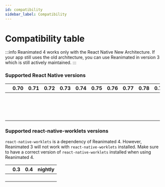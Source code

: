 ```yaml
---
id: compatibility
sidebar_label: Compatibility
---
```


# Compatibility table

:::info
Reanimated 4 works only with the React Native New Architecture. If your app still uses the old architecture, you can use Reanimated in version 3 which is still actively maintained.
:::

### Supported React Native versions

<div className="compatibility">

|                                      | 0.70  | 0.71   | 0.72   | 0.73   | 0.74   | 0.75   | 0.76   | 0.77   | 0.78   | 0.79   | 0.80   | 0.81   |
| ------------------------------------ | ----- | ------ | ------ | ------ | ------ | ------ | ------ | ------ | ------ | ------ | ------ | ------ |
| <Version version="nightly"/>         | <No/> | <No/>  | <No/>  | <No/>  | <No/>  | <No/>  | <No/>  | <No/>  | <Yes/> | <Yes/> | <Yes/> | <Yes/> |
| <Version version="4.0.0"/>           | <No/> | <No/>  | <No/>  | <No/>  | <No/>  | <No/>  | <No/>  | <No/>  | <Yes/> | <Yes/> | <Yes/> | <Yes/> |
| <Spacer/>                            |       |        |        |        |        |        |        |        |        |        |        |        |
| <Version version="3.19.0"/>          | <No/> | <No/>  | <No/>  | <No/>  | <No/>  | <No/>  | <No/>  | <No/>  | <Yes/> | <Yes/> | <Yes/> | <Yes/> |
| <Version version="3.18.0"/>          | <No/> | <No/>  | <No/>  | <No/>  | <No/>  | <Yes/> | <Yes/> | <Yes/> | <Yes/> | <Yes/> | <Yes/> | <No/>  |
| <Version version="3.17.4 - 3.17.5"/> | <No/> | <No/>  | <No/>  | <No/>  | <No/>  | <Yes/> | <Yes/> | <Yes/> | <Yes/> | <Yes/> | <No/>  | <No/>  |
| <Version version="3.17.1 – 3.17.3"/> | <No/> | <No/>  | <No/>  | <No/>  | <No/>  | <Yes/> | <Yes/> | <Yes/> | <Yes/> | <No/>  | <No/>  | <No/>  |
| <Version version="3.17.0"/>          | <No/> | <No/>  | <No/>  | <No/>  | <No/>  | <Yes/> | <Yes/> | <Yes/> | <No/>  | <No/>  | <No/>  | <No/>  |
| <Version version="3.16.7"/>          | <No/> | <No/>  | <No/>  | <No/>  | <Yes/> | <Yes/> | <Yes/> | <Yes/> | <No/>  | <No/>  | <No/>  | <No/>  |
| <Version version="3.16.0 – 3.16.6"/> | <No/> | <No/>  | <No/>  | <No/>  | <Yes/> | <Yes/> | <Yes/> | <No/>  | <No/>  | <No/>  | <No/>  | <No/>  |
| <Version version="3.15.x"/>          | <No/> | <No/>  | <No/>  | <No/>  | <Yes/> | <Yes/> | <No/>  | <No/>  | <No/>  | <No/>  | <No/>  | <No/>  |
| <Version version="3.9.x – 3.14.x"/>  | <No/> | <No/>  | <No/>  | <No/>  | <Yes/> | <No/>  | <No/>  | <No/>  | <No/>  | <No/>  | <No/>  | <No/>  |
| <Version version="3.6.x – 3.8.x"/>   | <No/> | <No/>  | <Yes/> | <Yes/> | <No/>  | <No/>  | <No/>  | <No/>  | <No/>  | <No/>  | <No/>  | <No/>  |
| <Version version="3.1.x – 3.5.x"/>   | <No/> | <No/>  | <Yes/> | <No/>  | <No/>  | <No/>  | <No/>  | <No/>  | <No/>  | <No/>  | <No/>  | <No/>  |
| <Version version="3.0.x"/>           | <No/> | <Yes/> | <No/>  | <No/>  | <No/>  | <No/>  | <No/>  | <No/>  | <No/>  | <No/>  | <No/>  | <No/>  |

</div>

### Supported react-native-worklets versions

`react-native-worklets` is a dependency of Reanimated 4. However, Reanimated 3 will not work with `react-native-worklets` installed. Make sure to have a correct version of `react-native-worklets` installed when using Reanimated 4.

<div className="compatibility">

|                              | 0.3   | 0.4    | nightly |
| ---------------------------- | ----- | ------ | ------- |
| <Version version="nightly"/> | <No/> | <No/>  | <Yes/>  |
| <Version version="4.0.0" />  | <No/> | <Yes/> | <No/>   |
| <Spacer/>                    |       |        |         |
| <Version version="3.x.x"/>   | <No/> | <No/>  | <No/>   |

</div>
